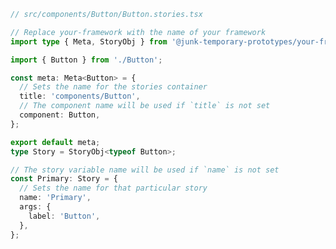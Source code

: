 ```ts
// src/components/Button/Button.stories.tsx

// Replace your-framework with the name of your framework
import type { Meta, StoryObj } from '@junk-temporary-prototypes/your-framework';

import { Button } from './Button';

const meta: Meta<Button> = {
  // Sets the name for the stories container
  title: 'components/Button',
  // The component name will be used if `title` is not set
  component: Button,
};

export default meta;
type Story = StoryObj<typeof Button>;

// The story variable name will be used if `name` is not set
const Primary: Story = {
  // Sets the name for that particular story
  name: 'Primary',
  args: {
    label: 'Button',
  },
};
```
